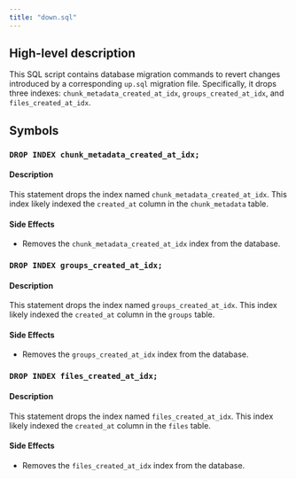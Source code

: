 ```yaml
---
title: "down.sql"
---
```


## High-level description
This SQL script contains database migration commands to revert changes introduced by a corresponding `up.sql` migration file. Specifically, it drops three indexes: `chunk_metadata_created_at_idx`, `groups_created_at_idx`, and `files_created_at_idx`.

## Symbols
### `DROP INDEX chunk_metadata_created_at_idx;`
#### Description
This statement drops the index named `chunk_metadata_created_at_idx`. This index likely indexed the `created_at` column in the `chunk_metadata` table.

#### Side Effects
- Removes the `chunk_metadata_created_at_idx` index from the database.

### `DROP INDEX groups_created_at_idx;`
#### Description
This statement drops the index named `groups_created_at_idx`. This index likely indexed the `created_at` column in the `groups` table.

#### Side Effects
- Removes the `groups_created_at_idx` index from the database.

### `DROP INDEX files_created_at_idx;`
#### Description
This statement drops the index named `files_created_at_idx`. This index likely indexed the `created_at` column in the `files` table.

#### Side Effects
- Removes the `files_created_at_idx` index from the database.
